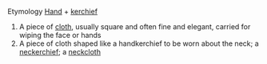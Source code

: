 Etymology
[[Hand]] + [[kerchief]]
#A piece of [[cloth]], usually square and often fine and elegant, carried for wiping the face or hands
#A piece of cloth shaped like a handkerchief to be worn about the neck; a [[neckerchief]]; a [[neckcloth]]